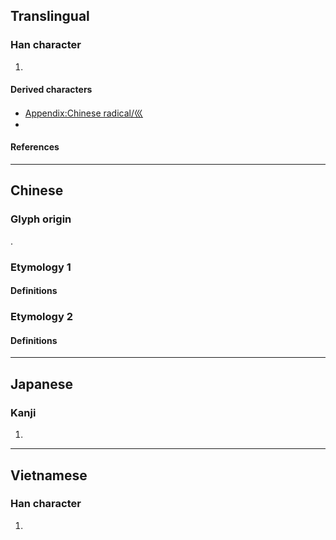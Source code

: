 {{also|川|巜|«|𡿦}}
{{character info}}
{{character info|⼮}}
==Translingual==
{{stroke order|type=animate}}

===Han character===
{{Han char|rn=47|rad=巛|as=00|sn=3|four=|canj=VVV,XVVV|ids=⿲𡿨𡿨𡿨}}

# {{mul-kangxi radical-def}}

====Derived characters====
* [[Appendix:Chinese radical/巛]]
* {{l|mul|[[廵]], [[巡]], [[𤰝]], [[𨊩]], [[𥻘]], [[𠚴]], [[𫰊]], [[㜽]], [[𫹱]], [[𪱵]], [[𣧄]], [[𣬡]], [[𣲂]], [[災]], [[甾]], [[𠚋]], [[𧥥]], [[𧴲]], [[邕]], [[𩠐]], [[𩚓]], [[𥜿]], [[𩾣]], [[𠮰]], [[𥄉]], [[𨳖]], [[坙]], [[舝]]}}

====References====
{{Han ref|kx=0323.180|dkj=08669|dj=0624.030|hdz=21097.080|uh=5DDB}}

----

==Chinese==

===Glyph origin===
{{Han etym}}
{{liushu|p}}.

===Etymology 1===
====Definitions====
{{zh-see|川|v}}

===Etymology 2===
====Definitions====
{{zh-see|鬊|a}}

----

==Japanese==

===Kanji===
{{ja-kanji|grade=|rs=巛00}}

# {{ja-see|川}}

----

==Vietnamese==

===Han character===
{{vi-readings|reading=xuyên, sào|rs=巛00}}

# {{rfdef|vi|sort=巛00}}

[[Category:CJKV radicals| ]]